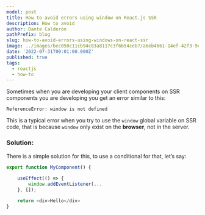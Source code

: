```yaml
---
model: post
title: How to avoid errors using window on React.js SSR
description: How to avoid
author: Dante Calderón
pathPrefix: blog
slug: how-to-avoid-errors-using-windows-on-react-ssr
image: ../images/bec050c11cb94c83a8117c3f6b54ceb7/a6eb4661-14ef-42f3-9ccc-58cc9432da77-Screenshot-20220730192845-1897x1033-45a4c04f.png
date: '2022-07-31T00:01:00.000Z'
published: true
tags:
  - reactjs
  - how-to
---
```


Sometimes when you are developing your client components on SSR components you are developing you get an error similar to this:


```basic
ReferenceError: window is not defined
```


This is a typical error when you try to use the `window` global variable on SSR code, that is because `window` only exist on the **browser**, not in the server. 


### Solution:


There is a simple solution for this, to use a conditional for that, let’s say:


```javascript
export function MyComponent() {
	
	useEffect(() => {
		window.addEventListener(...
	}, []);

	return <div>Hello</div>
}
```


